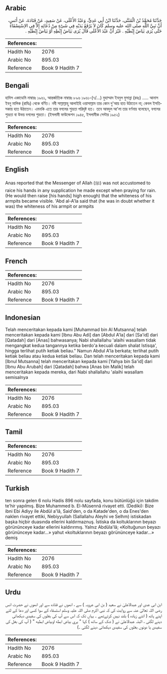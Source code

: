## Arabic


<div dir="rtl" lang="ar" style={{fontSize:'larger',backgroundColor:'#f8f9fa',padding:20}}>
حَدَّثَنَا مُحَمَّدُ بْنُ الْمُثَنَّى، حَدَّثَنَا ابْنُ أَبِي عَدِيٍّ، وَعَبْدُ الأَعْلَى، عَنْ سَعِيدٍ، عَنْ قَتَادَةَ، عَنْ أَنَسٍ، أَنَّ نَبِيَّ اللَّهِ صلى الله عليه وسلم كَانَ لاَ يَرْفَعُ يَدَيْهِ فِي شَىْءٍ مِنْ دُعَائِهِ إِلاَّ فِي الاِسْتِسْقَاءِ حَتَّى يُرَى بَيَاضُ إِبْطَيْهِ ‏.‏ غَيْرَ أَنَّ عَبْدَ الأَعْلَى قَالَ يُرَى بَيَاضُ إِبْطِهِ أَوْ بَيَاضُ إِبْطَيْهِ ‏.‏
</div>
<div style={{backgroundColor:'#f8f9fa',padding:20, marginBottom: 10}}><table> <thead> <tr> <th>References:</th> <th></th> </tr> </thead> <tbody><tr><td>Hadith No</td><td>2076</td></tr><tr><td>Arabic No</td><td>895.03</td></tr><tr><td>Reference</td><td>Book 9 Hadith 7</td></tr></tbody></table></div>

## Bengali


<div dir="ltr" lang="bn" style={{fontSize:'larger',backgroundColor:'#f8f9fa',padding:20}}>
হাদিস একাডেমি নাম্বারঃ ১৯৬১, আন্তর্জাতিক নাম্বারঃ ৮৯৬ ১৯৬১-(৭/...) মুহাম্মাদ ইবনুল মুসান্না (রহঃ) ..... আনাস ইবনু মালিক (রাযিঃ) থেকে বর্ণিত। নবী সাল্লাল্লাহু আলাইহি ওয়াসাল্লাম তার কোন দু'আয় হাত উঠাতেন না; কেবল ইসতিসকায় হাত উঠাতেন। এমনকি এতে তার বগলের শুভ্রতা পরিদৃষ্ট হত। তবে আবদুল আ'লা তার বর্ণনায় বলেছেন, বগলের শুভ্রতা বা উভয় বগলের শুভ্রতা। (ইসলামী ফাউন্ডেশন ১৯৪৫, ইসলামীক সেন্টার ১৯৫২)
</div>
<div style={{backgroundColor:'#f8f9fa',padding:20, marginBottom: 10}}><table> <thead> <tr> <th>References:</th> <th></th> </tr> </thead> <tbody><tr><td>Hadith No</td><td>2076</td></tr><tr><td>Arabic No</td><td>895.03</td></tr><tr><td>Reference</td><td>Book 9 Hadith 7</td></tr></tbody></table></div>

## English


<div dir="ltr" lang="en" style={{fontSize:'larger',backgroundColor:'#f8f9fa',padding:20}}>
Anas reported that the Messenger of Allah (ﷺ) was not accustomed to raice his hands in any supplication he made except when praying for rain. (He would then raise [his hands] high enough) that the whiteness of his armpits became visible. 'Abd al-A'la said that (he was in doubt whether it was) the whiteness of his armpit or armpits
</div>
<div style={{backgroundColor:'#f8f9fa',padding:20, marginBottom: 10}}><table> <thead> <tr> <th>References:</th> <th></th> </tr> </thead> <tbody><tr><td>Hadith No</td><td>2076</td></tr><tr><td>Arabic No</td><td>895.03</td></tr><tr><td>Reference</td><td>Book 9 Hadith 7</td></tr></tbody></table></div>

## French


<div dir="ltr" lang="fr" style={{fontSize:'larger',backgroundColor:'#f8f9fa',padding:20}}>

</div>
<div style={{backgroundColor:'#f8f9fa',padding:20, marginBottom: 10}}><table> <thead> <tr> <th>References:</th> <th></th> </tr> </thead> <tbody><tr><td>Hadith No</td><td>2076</td></tr><tr><td>Arabic No</td><td>895.03</td></tr><tr><td>Reference</td><td>Book 9 Hadith 7</td></tr></tbody></table></div>

## Indonesian


<div dir="ltr" lang="id" style={{fontSize:'larger',backgroundColor:'#f8f9fa',padding:20}}>
Telah menceritakan kepada kami [Muhammad bin Al Mutsanna] telah menceritakan kepada kami [Ibnu Abu Adi] dan [Abdul A'la] dari [Sa'id] dari [Qatadah] dari [Anas] bahwasanya; Nabi shallallahu 'alaihi wasallam tidak mengangkat kedua tangannya ketika berdo'a kecuali dalam shalat Istisqa', hingga terlihat putih ketiak beliau." Namun Abdul A'la berkata; terlihat putih ketiak beliau atau kedua ketiak beliau. Dan telah menceritakan kepada kami [Ibnul Mutsanna] telah menceritakan kepada kami [Yahya bin Sa'id] dari [Ibnu Abu Arubah] dari [Qatadah] bahwa [Anas bin Malik] telah menceritakan kepada mereka, dari Nabi shallallahu 'alaihi wasallam semisalnya
</div>
<div style={{backgroundColor:'#f8f9fa',padding:20, marginBottom: 10}}><table> <thead> <tr> <th>References:</th> <th></th> </tr> </thead> <tbody><tr><td>Hadith No</td><td>2076</td></tr><tr><td>Arabic No</td><td>895.03</td></tr><tr><td>Reference</td><td>Book 9 Hadith 7</td></tr></tbody></table></div>

## Tamil


<div dir="ltr" lang="ta" style={{fontSize:'larger',backgroundColor:'#f8f9fa',padding:20}}>

</div>
<div style={{backgroundColor:'#f8f9fa',padding:20, marginBottom: 10}}><table> <thead> <tr> <th>References:</th> <th></th> </tr> </thead> <tbody><tr><td>Hadith No</td><td>2076</td></tr><tr><td>Arabic No</td><td>895.03</td></tr><tr><td>Reference</td><td>Book 9 Hadith 7</td></tr></tbody></table></div>

## Turkish


<div dir="ltr" lang="tr" style={{fontSize:'larger',backgroundColor:'#f8f9fa',padding:20}}>
ten sonra gelen 6 nolu Hadis 896 nolu sayfada, konu bütünlüğü için takdim te’hir yapılmış. Bize Muhammed b. El-Müsennâ rivayet etti. (Dediki): Bize ibni Ebi Adiyy ile Abdül a'lâ, Said'den, o da Katade'den, o da Enes'den naklen rivayet ettiki, Nebiyyullah (Sallallahu Aleyhi ve Selhm) istiskadan başka hiçbir duasında ellerini kaldırmaznuş. İstiska da koltuklarının beyazı görününceye kadar ellerini kaldırırmış. Yalnız Abdüla'lâ; «Koltuğunun beyazı görününceye kadar...» yahut «koltuklarının beyazı görününceye kadar...» demiş
</div>
<div style={{backgroundColor:'#f8f9fa',padding:20, marginBottom: 10}}><table> <thead> <tr> <th>References:</th> <th></th> </tr> </thead> <tbody><tr><td>Hadith No</td><td>2076</td></tr><tr><td>Arabic No</td><td>895.03</td></tr><tr><td>Reference</td><td>Book 9 Hadith 7</td></tr></tbody></table></div>

## Urdu


<div dir="rtl" lang="ur" style={{fontSize:'larger',backgroundColor:'#f8f9fa',padding:20}}>
ابن ابی عدی اور عبدالاعلیٰ نے سعید ( بن ابی عروبہ ) سے ، انھوں نے قتادہ سے اور انھوں نے حضرت انس رضی اللہ تعالیٰ عنہ سے روایت کی کہ نبی اکرم صلی اللہ علیہ وسلم استسقاء کے سوا کسی اور دعا کے لئے اپنے ہاتھ ( اتنے زیادہ ) بلند نہیں کرتےتھے ۔ یہاں تک کہ اس سے آپ کی بغلوں کی سفیدی دیکھائی دینے لگتی ، البتہ عبدالاعلیٰ نے ( شک کے ساتھ ) کہا " يري بياض ابطه اوبياض ابطيه " ( آپ کی بغل کی سفیدی یا دونوں بغلوں کی سفیدی دیکھائی دینے لگتی ۔)
</div>
<div style={{backgroundColor:'#f8f9fa',padding:20, marginBottom: 10}}><table> <thead> <tr> <th>References:</th> <th></th> </tr> </thead> <tbody><tr><td>Hadith No</td><td>2076</td></tr><tr><td>Arabic No</td><td>895.03</td></tr><tr><td>Reference</td><td>Book 9 Hadith 7</td></tr></tbody></table></div>